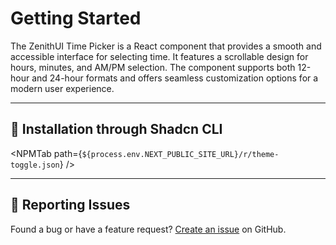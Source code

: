 
# Getting Started

The ZenithUI Time Picker is a React component that provides a smooth and accessible interface for selecting time. It features a scrollable design for hours, minutes, and AM/PM selection. The component supports both 12-hour and 24-hour formats and offers seamless customization options for a modern user experience.

---

## 🚀 Installation through Shadcn CLI

<NPMTab path={`${process.env.NEXT_PUBLIC_SITE_URL}/r/theme-toggle.json`} />

---

## 🐛 Reporting Issues

Found a bug or have a feature request? [Create an issue](https://github.com/ChanduBobbili/ZenithUi/issues) on GitHub.
